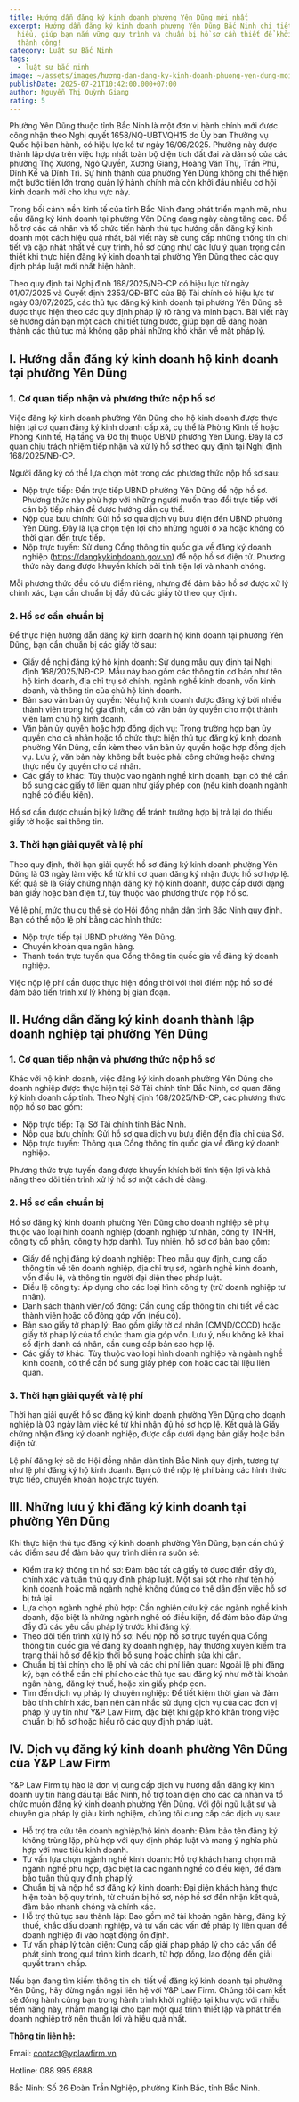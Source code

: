 ```yaml
---
title: Hướng dẫn đăng ký kinh doanh phường Yên Dũng mới nhất
excerpt: Hướng dẫn đăng ký kinh doanh phường Yên Dũng Bắc Ninh chi tiết và dễ
  hiểu, giúp bạn nắm vững quy trình và chuẩn bị hồ sơ cần thiết để khởi nghiệp
  thành công!
category: Luật sư Bắc Ninh
tags:
  - luật sư bắc ninh
image: ~/assets/images/hương-dan-dang-ky-kinh-doanh-phuong-yen-dung-moi-nhat.png
publishDate: 2025-07-21T10:42:00.000+07:00
author: Nguyễn Thị Quỳnh Giang
rating: 5
---
```

Phường Yên Dũng thuộc tỉnh Bắc Ninh là một đơn vị hành chính mới được công nhận theo Nghị quyết 1658/NQ-UBTVQH15 do Ủy ban Thường vụ Quốc hội ban hành, có hiệu lực kể từ ngày 16/06/2025. Phường này được thành lập dựa trên việc hợp nhất toàn bộ diện tích đất đai và dân số của các phường Thọ Xương, Ngô Quyền, Xương Giang, Hoàng Văn Thụ, Trần Phú, Dĩnh Kế và Dĩnh Trì. Sự hình thành của phường Yên Dũng không chỉ thể hiện một bước tiến lớn trong quản lý hành chính mà còn khởi đầu nhiều cơ hội kinh doanh mới cho khu vực này.

Trong bối cảnh nền kinh tế của tỉnh Bắc Ninh đang phát triển mạnh mẽ, nhu cầu đăng ký kinh doanh tại phường Yên Dũng đang ngày càng tăng cao. Để hỗ trợ các cá nhân và tổ chức tiến hành thủ tục hướng dẫn đăng ký kinh doanh một cách hiệu quả nhất, bài viết này sẽ cung cấp những thông tin chi tiết và cập nhật nhất về quy trình, hồ sơ cũng như các lưu ý quan trọng cần thiết khi thực hiện đăng ký kinh doanh tại phường Yên Dũng theo các quy định pháp luật mới nhất hiện hành.

Theo quy định tại Nghị định 168/2025/NĐ-CP có hiệu lực từ ngày 01/07/2025 và Quyết định 2353/QĐ-BTC của Bộ Tài chính có hiệu lực từ ngày 03/07/2025, các thủ tục đăng ký kinh doanh tại phường Yên Dũng sẽ được thực hiện theo các quy định pháp lý rõ ràng và minh bạch. Bài viết này sẽ hướng dẫn bạn một cách chi tiết từng bước, giúp bạn dễ dàng hoàn thành các thủ tục mà không gặp phải những khó khăn về mặt pháp lý.

## I. Hướng dẫn đăng ký kinh doanh hộ kinh doanh tại phường Yên Dũng

### 1. Cơ quan tiếp nhận và phương thức nộp hồ sơ

Việc đăng ký kinh doanh phường Yên Dũng cho hộ kinh doanh được thực hiện tại cơ quan đăng ký kinh doanh cấp xã, cụ thể là Phòng Kinh tế hoặc Phòng Kinh tế, Hạ tầng và Đô thị thuộc UBND phường Yên Dũng. Đây là cơ quan chịu trách nhiệm tiếp nhận và xử lý hồ sơ theo quy định tại Nghị định 168/2025/NĐ-CP.

Người đăng ký có thể lựa chọn một trong các phương thức nộp hồ sơ sau:

* Nộp trực tiếp: Đến trực tiếp UBND phường Yên Dũng để nộp hồ sơ. Phương thức này phù hợp với những người muốn trao đổi trực tiếp với cán bộ tiếp nhận để được hướng dẫn cụ thể.
* Nộp qua bưu chính: Gửi hồ sơ qua dịch vụ bưu điện đến UBND phường Yên Dũng. Đây là lựa chọn tiện lợi cho những người ở xa hoặc không có thời gian đến trực tiếp.
* Nộp trực tuyến: Sử dụng Cổng thông tin quốc gia về đăng ký doanh nghiệp (https://dangkykinhdoanh.gov.vn) để nộp hồ sơ điện tử. Phương thức này đang được khuyến khích bởi tính tiện lợi và nhanh chóng.

Mỗi phương thức đều có ưu điểm riêng, nhưng để đảm bảo hồ sơ được xử lý chính xác, bạn cần chuẩn bị đầy đủ các giấy tờ theo quy định.

### 2. Hồ sơ cần chuẩn bị

Để thực hiện hướng dẫn đăng ký kinh doanh hộ kinh doanh tại phường Yên Dũng, bạn cần chuẩn bị các giấy tờ sau:

* Giấy đề nghị đăng ký hộ kinh doanh: Sử dụng mẫu quy định tại Nghị định 168/2025/NĐ-CP. Mẫu này bao gồm các thông tin cơ bản như tên hộ kinh doanh, địa chỉ trụ sở chính, ngành nghề kinh doanh, vốn kinh doanh, và thông tin của chủ hộ kinh doanh.
* Bản sao văn bản ủy quyền: Nếu hộ kinh doanh được đăng ký bởi nhiều thành viên trong hộ gia đình, cần có văn bản ủy quyền cho một thành viên làm chủ hộ kinh doanh.
* Văn bản ủy quyền hoặc hợp đồng dịch vụ: Trong trường hợp bạn ủy quyền cho cá nhân hoặc tổ chức thực hiện thủ tục đăng ký kinh doanh phường Yên Dũng, cần kèm theo văn bản ủy quyền hoặc hợp đồng dịch vụ. Lưu ý, văn bản này không bắt buộc phải công chứng hoặc chứng thực nếu ủy quyền cho cá nhân.
* Các giấy tờ khác: Tùy thuộc vào ngành nghề kinh doanh, bạn có thể cần bổ sung các giấy tờ liên quan như giấy phép con (nếu kinh doanh ngành nghề có điều kiện).

Hồ sơ cần được chuẩn bị kỹ lưỡng để tránh trường hợp bị trả lại do thiếu giấy tờ hoặc sai thông tin.

### 3. Thời hạn giải quyết và lệ phí

Theo quy định, thời hạn giải quyết hồ sơ đăng ký kinh doanh phường Yên Dũng là 03 ngày làm việc kể từ khi cơ quan đăng ký nhận được hồ sơ hợp lệ. Kết quả sẽ là Giấy chứng nhận đăng ký hộ kinh doanh, được cấp dưới dạng bản giấy hoặc bản điện tử, tùy thuộc vào phương thức nộp hồ sơ.

Về lệ phí, mức thu cụ thể sẽ do Hội đồng nhân dân tỉnh Bắc Ninh quy định. Bạn có thể nộp lệ phí bằng các hình thức:

* Nộp trực tiếp tại UBND phường Yên Dũng.
* Chuyển khoản qua ngân hàng.
* Thanh toán trực tuyến qua Cổng thông tin quốc gia về đăng ký doanh nghiệp.

Việc nộp lệ phí cần được thực hiện đồng thời với thời điểm nộp hồ sơ để đảm bảo tiến trình xử lý không bị gián đoạn.

## II. Hướng dẫn đăng ký kinh doanh thành lập doanh nghiệp tại phường Yên Dũng

### 1. Cơ quan tiếp nhận và phương thức nộp hồ sơ

Khác với hộ kinh doanh, việc đăng ký kinh doanh phường Yên Dũng cho doanh nghiệp được thực hiện tại Sở Tài chính tỉnh Bắc Ninh, cơ quan đăng ký kinh doanh cấp tỉnh. Theo Nghị định 168/2025/NĐ-CP, các phương thức nộp hồ sơ bao gồm:

* Nộp trực tiếp: Tại Sở Tài chính tỉnh Bắc Ninh.
* Nộp qua bưu chính: Gửi hồ sơ qua dịch vụ bưu điện đến địa chỉ của Sở.
* Nộp trực tuyến: Thông qua Cổng thông tin quốc gia về đăng ký doanh nghiệp.

Phương thức trực tuyến đang được khuyến khích bởi tính tiện lợi và khả năng theo dõi tiến trình xử lý hồ sơ một cách dễ dàng.

### 2. Hồ sơ cần chuẩn bị

Hồ sơ đăng ký kinh doanh phường Yên Dũng cho doanh nghiệp sẽ phụ thuộc vào loại hình doanh nghiệp (doanh nghiệp tư nhân, công ty TNHH, công ty cổ phần, công ty hợp danh). Tuy nhiên, hồ sơ cơ bản bao gồm:

* Giấy đề nghị đăng ký doanh nghiệp: Theo mẫu quy định, cung cấp thông tin về tên doanh nghiệp, địa chỉ trụ sở, ngành nghề kinh doanh, vốn điều lệ, và thông tin người đại diện theo pháp luật.
* Điều lệ công ty: Áp dụng cho các loại hình công ty (trừ doanh nghiệp tư nhân).
* Danh sách thành viên/cổ đông: Cần cung cấp thông tin chi tiết về các thành viên hoặc cổ đông góp vốn (nếu có).
* Bản sao giấy tờ pháp lý: Bao gồm giấy tờ cá nhân (CMND/CCCD) hoặc giấy tờ pháp lý của tổ chức tham gia góp vốn. Lưu ý, nếu không kê khai số định danh cá nhân, cần cung cấp bản sao hợp lệ.
* Các giấy tờ khác: Tùy thuộc vào loại hình doanh nghiệp và ngành nghề kinh doanh, có thể cần bổ sung giấy phép con hoặc các tài liệu liên quan.

### 3. Thời hạn giải quyết và lệ phí

Thời hạn giải quyết hồ sơ đăng ký kinh doanh phường Yên Dũng cho doanh nghiệp là 03 ngày làm việc kể từ khi nhận đủ hồ sơ hợp lệ. Kết quả là Giấy chứng nhận đăng ký doanh nghiệp, được cấp dưới dạng bản giấy hoặc bản điện tử.

Lệ phí đăng ký sẽ do Hội đồng nhân dân tỉnh Bắc Ninh quy định, tương tự như lệ phí đăng ký hộ kinh doanh. Bạn có thể nộp lệ phí bằng các hình thức trực tiếp, chuyển khoản hoặc trực tuyến.

## III. Những lưu ý khi đăng ký kinh doanh tại phường Yên Dũng

Khi thực hiện thủ tục đăng ký kinh doanh phường Yên Dũng, bạn cần chú ý các điểm sau để đảm bảo quy trình diễn ra suôn sẻ:

* Kiểm tra kỹ thông tin hồ sơ: Đảm bảo tất cả giấy tờ được điền đầy đủ, chính xác và tuân thủ quy định pháp luật. Một sai sót nhỏ như tên hộ kinh doanh hoặc mã ngành nghề không đúng có thể dẫn đến việc hồ sơ bị trả lại.
* Lựa chọn ngành nghề phù hợp: Cần nghiên cứu kỹ các ngành nghề kinh doanh, đặc biệt là những ngành nghề có điều kiện, để đảm bảo đáp ứng đầy đủ các yêu cầu pháp lý trước khi đăng ký.
* Theo dõi tiến trình xử lý hồ sơ: Nếu nộp hồ sơ trực tuyến qua Cổng thông tin quốc gia về đăng ký doanh nghiệp, hãy thường xuyên kiểm tra trạng thái hồ sơ để kịp thời bổ sung hoặc chỉnh sửa khi cần.
* Chuẩn bị tài chính cho lệ phí và các chi phí liên quan: Ngoài lệ phí đăng ký, bạn có thể cần chi phí cho các thủ tục sau đăng ký như mở tài khoản ngân hàng, đăng ký thuế, hoặc xin giấy phép con.
* Tìm đến dịch vụ pháp lý chuyên nghiệp: Để tiết kiệm thời gian và đảm bảo tính chính xác, bạn nên cân nhắc sử dụng dịch vụ của các đơn vị pháp lý uy tín như Y&P Law Firm, đặc biệt khi gặp khó khăn trong việc chuẩn bị hồ sơ hoặc hiểu rõ các quy định pháp luật.

## IV. Dịch vụ đăng ký kinh doanh phường Yên Dũng của Y&P Law Firm

Y&P Law Firm tự hào là đơn vị cung cấp dịch vụ hướng dẫn đăng ký kinh doanh uy tín hàng đầu tại Bắc Ninh, hỗ trợ toàn diện cho các cá nhân và tổ chức muốn đăng ký kinh doanh phường Yên Dũng. Với đội ngũ luật sư và chuyên gia pháp lý giàu kinh nghiệm, chúng tôi cung cấp các dịch vụ sau:

* Hỗ trợ tra cứu tên doanh nghiệp/hộ kinh doanh: Đảm bảo tên đăng ký không trùng lặp, phù hợp với quy định pháp luật và mang ý nghĩa phù hợp với mục tiêu kinh doanh.
* Tư vấn lựa chọn ngành nghề kinh doanh: Hỗ trợ khách hàng chọn mã ngành nghề phù hợp, đặc biệt là các ngành nghề có điều kiện, để đảm bảo tuân thủ quy định pháp lý.
* Chuẩn bị và nộp hồ sơ đăng ký kinh doanh: Đại diện khách hàng thực hiện toàn bộ quy trình, từ chuẩn bị hồ sơ, nộp hồ sơ đến nhận kết quả, đảm bảo nhanh chóng và chính xác.
* Hỗ trợ thủ tục sau thành lập: Bao gồm mở tài khoản ngân hàng, đăng ký thuế, khắc dấu doanh nghiệp, và tư vấn các vấn đề pháp lý liên quan để doanh nghiệp đi vào hoạt động ổn định.
* Tư vấn pháp lý toàn diện: Cung cấp giải pháp pháp lý cho các vấn đề phát sinh trong quá trình kinh doanh, từ hợp đồng, lao động đến giải quyết tranh chấp.

Nếu bạn đang tìm kiếm thông tin chi tiết về đăng ký kinh doanh tại phường Yên Dũng, hãy đừng ngần ngại liên hệ với Y&P Law Firm. Chúng tôi cam kết sẽ đồng hành cùng bạn trong hành trình khởi nghiệp tại khu vực với nhiều tiềm năng này, nhằm mang lại cho bạn một quá trình thiết lập và phát triển doanh nghiệp trở nên thuận lợi và hiệu quả nhất.

**Thông tin liên hệ:**

Email: contact@yplawfirm.vn

Hotline: 088 995 6888

Bắc Ninh: Số 26 Đoàn Trần Nghiệp, phường Kinh Bắc, tỉnh Bắc Ninh.
